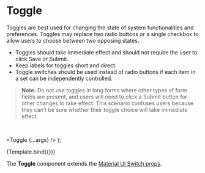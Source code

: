 
<Meta
  title="UI Elements/Toggle"
/>

# Toggle

Toggles are best used for changing the state of system functionalities and preferences. Toggles may replace two radio buttons or a single checkbox to allow users to choose between two opposing states.

- Toggles should take immediate effect and should not require the user to click Save or Submit.
- Keep labels for toggles short and direct.
- Toggle switches should be used instead of radio buttons if each item in a set can be independently controlled.

> **Note:** Do not use toggles in long forms where other types of form fields are present, and users will need to click a Submit button for other changes to take effect. This scenario confuses users because they can’t be sure whether their toggle choice will take immediate effect.

<br />

  <Toggle {...args} />
);

<Canvas>
  <Story
    name="Toggle"
    args={{
      tooltipText: undefined,
      interactive: undefined,
    }}
    argTypes={{
      tooltipText: {
        description: "Content to display inside an optional Tooltip.",
        type: { name: 'string', summary: 'JSX.Element | string' },
      },
      interactive: {
        description: "Makes a tooltip interactive (Meaning the Tooltip will not close when the user hovers over the tooltip before the `leaveDelay` is expired.)",
        type: { name: 'boolean', summary: 'boolean' },
      },
    }}
  >
    {Template.bind({})}
  </Story>
</Canvas>

The **Toggle** component extends the [Material UI Switch props](https://v4.mui.com/api/switch/#props).

<ArgsTable story="Toggle" />